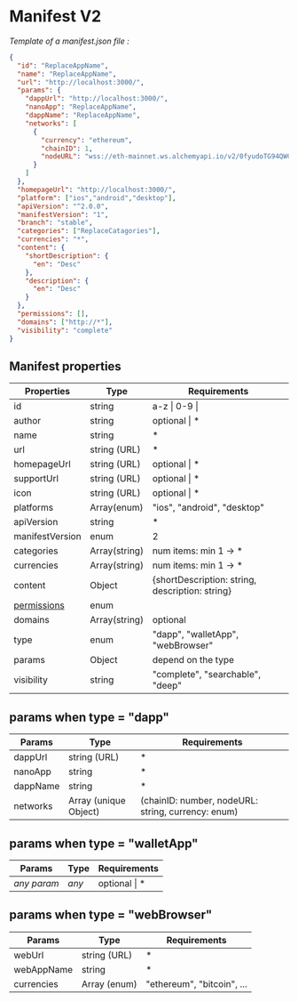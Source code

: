 # **Manifest V2**

_Template of a manifest.json file :_ 

```json
{
  "id": "ReplaceAppName",
  "name": "ReplaceAppName",
  "url": "http://localhost:3000/",
  "params": {
    "dappUrl": "http://localhost:3000/",
    "nanoApp": "ReplaceAppName",
    "dappName": "ReplaceAppName",
    "networks": [
      {
        "currency": "ethereum",
        "chainID": 1,
        "nodeURL": "wss://eth-mainnet.ws.alchemyapi.io/v2/0fyudoTG94QWC0tEtfJViM9v2ZXJuij2"
      }
    ]
  },
  "homepageUrl": "http://localhost:3000/",
  "platform": ["ios","android","desktop"],
  "apiVersion": "^2.0.0",
  "manifestVersion": "1",
  "branch": "stable",
  "categories": ["ReplaceCatagories"],
  "currencies": "*",
  "content": {
    "shortDescription": {
      "en": "Desc"
    },
    "description": {
      "en": "Desc"
    }
  },
  "permissions": [],
  "domains": ["http://*"],
  "visibility": "complete"
}
```

## Manifest properties
| Properties       | Type            | Requirements                |
|------------------|-----------------|-----------------------------|
| id               | string          | a-z &#124; 0-9 &#124;       |
| author           | string          | optional &#124; *           |
| name             | string          | *                           |
| url              | string (URL)    | *                           |
| homepageUrl      | string (URL)    | optional &#124; *           |
| supportUrl       | string (URL)    | optional &#124; *           |
| icon             | string (URL)    | optional &#124; *           |
| platforms        | Array(enum)     | "ios", "android", "desktop" |
| apiVersion       | string          | *                           |
| manifestVersion  | enum            | 2                           |
| categories       | Array(string)   | num items: min 1 → *        |
| currencies       | Array(string)   | num items: min 1 → *        |
| content          | Object          | \{shortDescription: string, description: string\} |      |
| [permissions](/manifest/permissions)| enum  |                             |
| domains          | Array(string)   |  optional | *               |
| type             | enum            | "dapp", "walletApp", "webBrowser" |
| params           | Object          | depend on the type          |
| visibility       | string          | "complete", "searchable", "deep"  |

## params when type = "dapp"

| Params    | Type            | Requirements                              |
|-----------|-----------------|-------------------------------------------|
| dappUrl   | string (URL)    | *                                         |
| nanoApp   | string          | *                                         |
| dappName  | string          | *                                         |
| networks  | Array (unique Object) | (chainID: number, nodeURL: string, currency: enum) |


## params when type = "walletApp"

| Params    | Type      | Requirements       |
|-----------|-----------|--------------------|
| *any param*| *any*     | optional &#124; *  |



## params when type = "webBrowser"

| Params      | Type            | Requirements    |
|-------------|-----------------|-----------------|
| webUrl      | string (URL)    | *               |
| webAppName  | string          | *               |
| currencies  | Array (enum)    | "ethereum", "bitcoin", ... |
